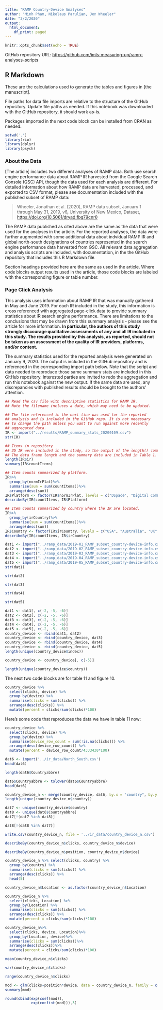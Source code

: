 ```yaml
---
title: "RAMP Country-Device Analyses"
author: "Minh Pham, Nikolaus Parulian, Jon Wheeler"
date: "3/2/2020"
output:
  html_document:
    df_print: paged
---
```


```r
knitr::opts_chunk$set(echo = TRUE)
```

GitHub repository URL: <https://github.com/imls-measuring-up/ramp-analyses-scripts>

## R Markdown

These are the calculations used to generate the tables and figures in [the manuscript].

File paths for data file imports are relative to the structure of the GitHub repository. Update file paths as needed. If this notebook was downloaded with the GitHub repository, it should work as-is.

Packages imported in the next code block can be installed from CRAN as needed.

```r
setwd('.')
library(rio)
library(dplyr)
library(psych)
```
### About the Data

[The article] includes two different analyses of RAMP data. Both use search engine performance data about RAMP IR harvested from the Google Search Console (GSC) API, though the data used for each analysis are different. For detailed information about how RAMP data are harvested, processed, and exported to CSV format, please see documentation included with the published subset of RAMP data:

> Wheeler, Jonathan et al. (2020), RAMP data subset, January 1 through May 31, 2019, v6, University of New Mexico, Dataset, <https://doi.org/10.5061/dryad.fbg79cnr0>

The RAMP data published as cited above are the same as the data that were used for the analyses in the article. For the reported analyses, the data were further augmented with some additional data about indvidual RAMP IR and global north-south designations of countries represented in the search engine performance data harvested from GSC. All relevant data aggregation and analysis scripts are included, with documentation, in the the GitHub repository that includes this R Markdown file.

Section headings provided here are the same as used in the article. Where code blocks output results used in the article, those code blocks are labeled with the corresponding figure or table number.

### Page Click Analysis

This analysis uses information about RAMP IR that was manually gathered in May and June 2019. For each IR included in the study, this information is cross referenced with aggregated page-click data to provide summary statistics about IR search engine performance. There are limitations to the conclusions that may be drawn from this summary analysis - please see the article for more information. **In particular, the authors of this study strongly discourage qualitative assessments of any and all IR included in this study. The results provided by this analysis, as reported, should not be taken as an assessment of the quality of IR providers, platforms, and/or content.**

The summary statistics used for the reported analysis were generated on January 9, 2020. The output is included in the GitHub repository and is referenced in the corresponding import path below. Note that the script and data needed to reproduce those same summary stats are included in this GitHub repository. Interested parties are invited to redo the aggregation and run this notebook against the new output. If the same data are used, any discrepancies with published results should be brought to the authors' attention.

```r
## Read the csv file with descriptive statistics for RAMP IR.
## Note the filename incluces a date, which may need to be updated.

## The file referenced in the next line was used for the reported 
## analysis and is included in the GitHub repo. It is not necessary
## to change the path unless you want to run against more recently
## aggregated data.
IR <- import("../results/RAMP_summary_stats_20200109.csv")
str(IR)
```
```r
## Items in repository
## 35 IR were included in the study, so the output of the length() command should be 35.
## The data frame length and the summary data are included in Table 1.
length(IR$ir)
summary(IR$countItems)
```
```r
## Item counts summarized by platform.
IR%>% 
  group_by(normIrPlat)%>% 
  summarise(sum = sum(countItems))%>%
  arrange(desc(sum))
IR$Platform <- factor(IR$normIrPlat, levels = c("DSpace", "Digital Commons", "EPrints", "Fedora"))
describeBy(IR$countItems, IR$Platform)
```
```r
## Item counts summarized by country where the IR are located.
IR%>% 
  group_by(irCountry)%>% 
  summarise(sum = sum(countItems))%>%
  arrange(desc(sum))
IR$Country <- factor(IR$irCountry, levels = c("USA", "Australia", "UK", "Canada", "Sweden", "New Zealand", "South Africa"))
describeBy(IR$countItems, IR$irCountry)

```

```r
dat1 <- import("../ramp_data/2019-01_RAMP_subset_country-device-info.csv")
dat2 <- import("../ramp_data/2019-02_RAMP_subset_country-device-info.csv")
dat3 <- import("../ramp_data/2019-03_RAMP_subset_country-device-info.csv")
dat4 <- import("../ramp_data/2019-04_RAMP_subset_country-device-info.csv")
dat5 <- import("../ramp_data/2019-05_RAMP_subset_country-device-info.csv")
str(dat1)
```
```r
str(dat2)
```
```r
str(dat3)
```
```r
str(dat4)
```
```r
str(dat5)
```
```r
dat1 <- dat1[, c(-2, -5, -6)]
dat2 <- dat2[, c(-2, -5, -6)]
dat3 <- dat3[, c(-2, -5, -6)]
dat4 <- dat4[, c(-2, -5, -6)]
dat5 <- dat5[, c(-2, -5, -6)]
country_device <- rbind(dat1, dat2)
country_device <- rbind(country_device, dat3)
country_device <- rbind(country_device, dat4)
country_device <- rbind(country_device, dat5)
length(unique(country_device$index))
```
```r
country_device <- country_device[, c(-5)]
```
```r
length(unique(country_device$country))
```

The next two code blocks are for table 11 and figure 10.

```r
country_device %>% 
  select(clicks, device) %>% 
  group_by(device) %>% 
  summarise(clicks = sum(clicks)) %>% 
  arrange(desc(clicks)) %>% 
  mutate(percent = clicks/sum(clicks)*100)
```
Here's some code that reproduces the data we have in table 11 now:

```r
country_device %>% 
  select(clicks, device) %>% 
  group_by(device) %>% 
  summarise(device_row_count = sum(!is.na(clicks))) %>% 
  arrange(desc(device_row_count)) %>% 
  mutate(percent = device_row_count/4333430*100)
```

```r
dat6 <- import('../ir_data/North_South.csv')
head(dat6)
```
```r
length(dat6$Countryabbre)
```
```r
dat6$Countryabbre <- tolower(dat6$Countryabbre)
head(dat6)
```
```r
country_device_n <- merge(country_device, dat6, by.x = "country", by.y = "Countryabbre")
length(unique(country_device_n$country))
```
```r
dat7 <- unique(country_device$country)
dat8 <- unique(dat6$Countryabbre)
dat7[!(dat7 %in% dat8)]
```
```r
dat8[!(dat8 %in% dat7)]
```
```r
write.csv(country_device_n, file = '../ir_data/country_device_n.csv')
```
```r
describeBy(country_device_n$clicks, country_device_n$device)
```

```r
describeBy(country_device_n$position, country_device_n$device)
```
```r
country_device_n %>% select(clicks, country) %>% 
  group_by(country) %>% 
  summarise(clicks = sum(clicks)) %>% 
  arrange(desc(clicks)) %>% 
  head(5)
```


```r
country_device_n$Location <- as.factor(country_device_n$Location)
```
```r
country_device_n %>% 
  select(clicks, Location) %>% 
  group_by(Location) %>% 
  summarise(clicks = sum(clicks)) %>% 
  arrange(desc(clicks)) %>% 
  mutate(percent = clicks/sum(clicks)*100)
```
```r
country_device_n%>%
  select(clicks, device, Location)%>%
  group_by(Location, device)%>%
  summarise(clicks = sum(clicks))%>%
  arrange(desc(clicks))%>%
  mutate(percent = clicks/sum(clicks)*100)
```
```r
mean(country_device_n$clicks)
```
```r
var(country_device_n$clicks)
```
```r
range(country_device_n$clicks)
```
```r
mod <- glm(clicks~position*device, data = country_device_n, family = c("quasipoisson"))
summary(mod)
```
```r
round(cbind(exp(coef(mod)),
            exp(confint(mod))),3)
```